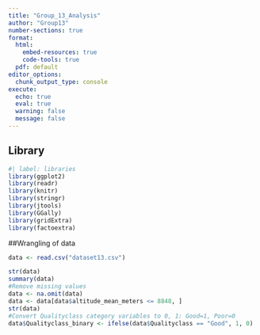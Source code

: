 ```yaml
---
title: "Group_13_Analysis"
author: "Group13"
number-sections: true
format: 
  html:
    embed-resources: true
    code-tools: true
  pdf: default
editor_options: 
  chunk_output_type: console
execute:
  echo: true
  eval: true
  warning: false
  message: false
---
```


## Library

```r
#| label: libraries
library(ggplot2)
library(readr)
library(knitr)
library(stringr)
library(jtools)
library(GGally)
library(gridExtra)
library(factoextra)
```

##Wrangling of data

```r
data <- read.csv("dataset13.csv")

str(data)
summary(data)
#Remove missing values
data <- na.omit(data)
data <- data[data$altitude_mean_meters <= 8848, ]
str(data)
#Convert Qualityclass category variables to 0, 1: Good=1, Poor=0
data$Qualityclass_binary <- ifelse(data$Qualityclass == "Good", 1, 0)

```